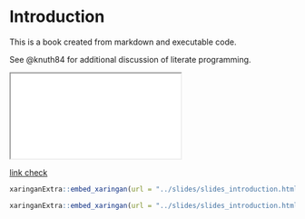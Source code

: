 # Introduction

This is a book created from markdown and executable code.

See @knuth84 for additional discussion of literate programming.

<iframe class="slide-deck" src="../slides/slides_introduction.html"></iframe>

[link check](../slides/slides_introduction.html)

```r
xaringanExtra::embed_xaringan(url = "../slides/slides_introduction.html", ratio = "16:9")
```


```r
xaringanExtra::embed_xaringan(url = "../slides/slides_introduction.html", ratio = "4:3")
```
